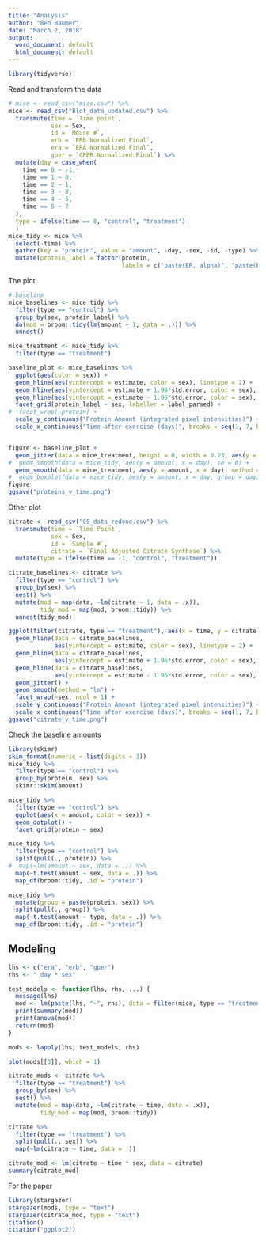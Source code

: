 ```yaml
---
title: "Analysis"
author: "Ben Baumer"
date: "March 2, 2018"
output:
  word_document: default
  html_document: default
---
```


```r
library(tidyverse)
```

Read and transform the data

```r
# mice <- read_csv("mice.csv") %>%
mice <- read_csv("Blot_data_updated.csv") %>%
  transmute(time = `Time point`,
            sex = Sex,
            id = `Mouse #`,
            erb = `ERB Normalized Final`,
            era = `ERA Normalized Final`,
            gper = `GPER Normalized Final`) %>%
  mutate(day = case_when(
    time == 0 ~ -1,
    time == 1 ~ 0,
    time == 2 ~ 1,
    time == 3 ~ 3,
    time == 4 ~ 5,
    time == 5 ~ 7
  ),
  type = ifelse(time == 0, "control", "treatment")
  )
mice_tidy <- mice %>%
  select(-time) %>%
  gather(key = "protein", value = "amount", -day, -sex, -id, -type) %>%
  mutate(protein_label = factor(protein, 
                                labels = c("paste(ER, alpha)", "paste(ER, beta)", "GPER")))
```

The plot

```r
# baseline
mice_baselines <- mice_tidy %>%
  filter(type == "control") %>%
  group_by(sex, protein_label) %>%
  do(mod = broom::tidy(lm(amount ~ 1, data = .))) %>% 
  unnest()

mice_treatment <- mice_tidy %>%
  filter(type == "treatment")

baseline_plot <- mice_baselines %>%
  ggplot(aes(color = sex)) +
  geom_hline(aes(yintercept = estimate, color = sex), linetype = 2) + 
  geom_hline(aes(yintercept = estimate + 1.96*std.error, color = sex), linetype = 3) + 
  geom_hline(aes(yintercept = estimate - 1.96*std.error, color = sex), linetype = 3) + 
  facet_grid(protein_label ~ sex, labeller = label_parsed) + 
#  facet_wrap(~protein) +
  scale_y_continuous("Protein Amount (integrated pixel intensities)") + 
  scale_x_continuous("Time after exercise (days)", breaks = seq(1, 7, by = 2))


figure <- baseline_plot +
  geom_jitter(data = mice_treatment, height = 0, width = 0.25, aes(y = amount, x = day)) +
#  geom_smooth(data = mice_tidy, aes(y = amount, x = day), se = 0) +
  geom_smooth(data = mice_treatment, aes(y = amount, x = day), method = "lm")
#  geom_boxplot(data = mice_tidy, aes(y = amount, x = day, group = day), color = "darkgray")
figure
ggsave("proteins_v_time.png")
```

Other plot

```r
citrate <- read_csv("CS_data_redone.csv") %>%
  transmute(time = `Time Point`,
            sex = Sex,
            id = `Sample #`, 
            citrate = `Final Adjusted Citrate Synthase`) %>%
  mutate(type = ifelse(time == -1, "control", "treatment"))

citrate_baselines <- citrate %>%
  filter(type == "control") %>%
  group_by(sex) %>%
  nest() %>%
  mutate(mod = map(data, ~lm(citrate ~ 1, data = .x)),
         tidy_mod = map(mod, broom::tidy)) %>%
  unnest(tidy_mod)

ggplot(filter(citrate, type == "treatment"), aes(x = time, y = citrate, color = sex)) + 
  geom_hline(data = citrate_baselines,
             aes(yintercept = estimate, color = sex), linetype = 2) + 
  geom_hline(data = citrate_baselines,
             aes(yintercept = estimate + 1.96*std.error, color = sex), linetype = 3) + 
  geom_hline(data = citrate_baselines,
             aes(yintercept = estimate - 1.96*std.error, color = sex), linetype = 3) + 
  geom_jitter() + 
  geom_smooth(method = "lm") + 
  facet_wrap(~sex, ncol = 1) +
  scale_y_continuous("Protein Amount (integrated pixel intensities)") + 
  scale_x_continuous("Time after exercise (days)", breaks = seq(1, 7, by = 2))
ggsave("citrate_v_time.png")
```

Check the baseline amounts

```r
library(skimr)
skim_format(numeric = list(digits = 3))
mice_tidy %>%
  filter(type == "control") %>%
  group_by(protein, sex) %>%
  skimr::skim(amount)

mice_tidy %>%
  filter(type == "control") %>%
  ggplot(aes(x = amount, color = sex)) +
  geom_dotplot() + 
  facet_grid(protein ~ sex)

mice_tidy %>%
  filter(type == "control") %>%
  split(pull(., protein)) %>%
#  map(~lm(amount ~ sex, data = .)) %>%
  map(~t.test(amount ~ sex, data = .)) %>%
  map_df(broom::tidy, .id = "protein")

mice_tidy %>%
  mutate(group = paste(protein, sex)) %>%
  split(pull(., group)) %>%
  map(~t.test(amount ~ type, data = .)) %>%
  map_df(broom::tidy, .id = "protein")

```

## Modeling

```r
lhs <- c("era", "erb", "gper")
rhs <- " day * sex"

test_models <- function(lhs, rhs, ...) {
  message(lhs)
  mod <- lm(paste(lhs, "~", rhs), data = filter(mice, type == "treatment"))
  print(summary(mod))
  print(anova(mod))
  return(mod)
}

mods <- lapply(lhs, test_models, rhs)

plot(mods[[3]], which = 1)
```

```r
citrate_mods <- citrate %>%
  filter(type == "treatment") %>%
  group_by(sex) %>%
  nest() %>%
  mutate(mod = map(data, ~lm(citrate ~ time, data = .x)),
         tidy_mod = map(mod, broom::tidy))

citrate %>%
  filter(type == "treatment") %>%
  split(pull(., sex)) %>%
  map(~lm(citrate ~ time, data = .))

citrate_mod <- lm(citrate ~ time * sex, data = citrate)
summary(citrate_mod)
```

For the paper

```r
library(stargazer)
stargazer(mods, type = "text")
stargazer(citrate_mod, type = "text")
citation()
citation("ggplot2")
```
